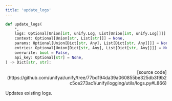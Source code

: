 ```yaml
---
title: 'update_logs'
---
```


```python
def update_logs(
    *,
    logs: Optional[Union[int, unify.Log, List[Union[int, unify.Log]]]] = None,
    context: Optional[Union[str, List[str]]] = None,
    params: Optional[Union[Dict[str, Any], List[Dict[str, Any]]]] = None,
    entries: Optional[Union[Dict[str, Any], List[Dict[str, Any]]]] = None,
    overwrite: bool = False,
    api_key: Optional[str] = None,
) -> Dict[str, str]:
```

<p align="right">[source code](https://github.com/unifyai/unify/tree/77bd194da39a060855be325db3f9b2c5ce273ac1/unify/logging/utils/logs.py#L866)</p>

Updates existing logs.